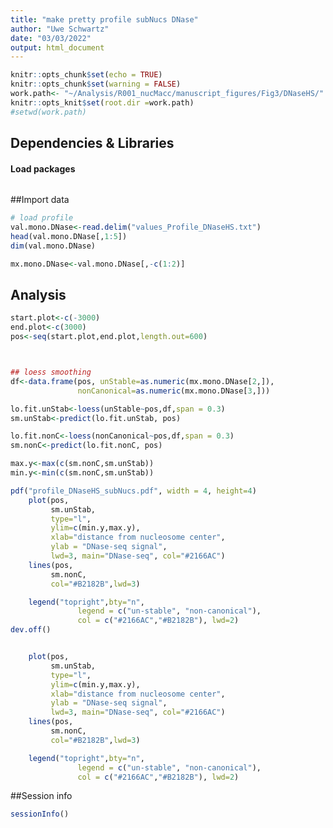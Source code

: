 ```yaml
---
title: "make pretty profile subNucs DNase"
author: "Uwe Schwartz"
date: "03/03/2022"
output: html_document
---
```


```r
knitr::opts_chunk$set(echo = TRUE)
knitr::opts_chunk$set(warning = FALSE)
work.path<- "~/Analysis/R001_nucMacc/manuscript_figures/Fig3/DNaseHS/"
knitr::opts_knit$set(root.dir =work.path)
#setwd(work.path)
```

## Dependencies & Libraries

#### Load packages
```r

```

##Import data

```r
# load profile
val.mono.DNase<-read.delim("values_Profile_DNaseHS.txt")
head(val.mono.DNase[,1:5])
dim(val.mono.DNase)

mx.mono.DNase<-val.mono.DNase[,-c(1:2)]

```


## Analysis

```r

start.plot<-c(-3000)
end.plot<-c(3000)
pos<-seq(start.plot,end.plot,length.out=600)



## loess smoothing
df<-data.frame(pos, unStable=as.numeric(mx.mono.DNase[2,]),
               nonCanonical=as.numeric(mx.mono.DNase[3,]))

lo.fit.unStab<-loess(unStable~pos,df,span = 0.3)
sm.unStab<-predict(lo.fit.unStab, pos)

lo.fit.nonC<-loess(nonCanonical~pos,df,span = 0.3)
sm.nonC<-predict(lo.fit.nonC, pos)

max.y<-max(c(sm.nonC,sm.unStab))
min.y<-min(c(sm.nonC,sm.unStab))

pdf("profile_DNaseHS_subNucs.pdf", width = 4, height=4)
    plot(pos,
         sm.unStab, 
         type="l",
         ylim=c(min.y,max.y),
         xlab="distance from nucleosome center", 
         ylab = "DNase-seq signal",
         lwd=3, main="DNase-seq", col="#2166AC")
    lines(pos,
         sm.nonC,
         col="#B2182B",lwd=3)

    legend("topright",bty="n",
               legend = c("un-stable", "non-canonical"),
               col = c("#2166AC","#B2182B"), lwd=2)
dev.off()


    plot(pos,
         sm.unStab, 
         type="l",
         ylim=c(min.y,max.y),
         xlab="distance from nucleosome center", 
         ylab = "DNase-seq signal",
         lwd=3, main="DNase-seq", col="#2166AC")
    lines(pos,
         sm.nonC,
         col="#B2182B",lwd=3)

    legend("topright",bty="n",
               legend = c("un-stable", "non-canonical"),
               col = c("#2166AC","#B2182B"), lwd=2)

```




##Session info
```r
sessionInfo()
```



